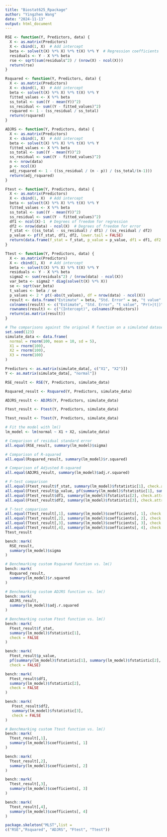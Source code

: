 ---
title: "Biostat625_Rpackage"
author: "Yingzhen Wang"
date: "2024-11-13"
output: html_document
---



```{r}
RSE <- function(Y, Predictors, data) {
  X <- as.matrix(Predictors)
  X <- cbind(1, X)  # Add intercept
  beta <- solve(t(X) %*% X) %*% t(X) %*% Y  # Regression coefficients
  residuals <- Y - X %*% beta
  rse <- sqrt(sum(residuals^2) / (nrow(X) - ncol(X)))
  return(rse)
}
```


```{r}
Rsquared <- function(Y, Predictors, data) {
  X <- as.matrix(Predictors)
  X <- cbind(1, X)  # Add intercept
  beta <- solve(t(X) %*% X) %*% t(X) %*% Y
  fitted_values <- X %*% beta
  ss_total <- sum((Y - mean(Y))^2)
  ss_residual <- sum((Y - fitted_values)^2)
  rsquared <- 1 - (ss_residual / ss_total)
  return(rsquared)
}
```


```{r}
ADJRS <- function(Y, Predictors, data) {
  X <- as.matrix(Predictors)
  X <- cbind(1, X)  # Add intercept
  beta <- solve(t(X) %*% X) %*% t(X) %*% Y
  fitted_values <- X %*% beta
  ss_total <- sum((Y - mean(Y))^2)
  ss_residual <- sum((Y - fitted_values)^2)
  n <- nrow(data)
  p <- ncol(X)
  adj_rsquared <- 1 - ((ss_residual / (n - p)) / (ss_total/(n-1)))
  return(adj_rsquared)
}
```


```{r}
Ftest <- function(Y, Predictors, data) {
  X <- as.matrix(Predictors)
  X <- cbind(1, X)  # Add intercept
  beta <- solve(t(X) %*% X) %*% t(X) %*% Y
  fitted_values <- X %*% beta
  ss_total <- sum((Y - mean(Y))^2)
  ss_residual <- sum((Y - fitted_values)^2)
  df1 <- ncol(X)-1  # Degrees of freedom for regression
  df2 <- nrow(data) - ncol(X)  # Degrees of freedom for error
  f_stat <- ((ss_total - ss_residual) / df1) / (ss_residual / df2)
  p_value <- pf(f_stat, df1, df2, lower.tail = FALSE)
  return(data.frame(f_stat = f_stat, p_value = p_value, df1 = df1, df2 = df2))
}
```


```{r}
Ttest <- function(Y, Predictors, data) {
  X <- as.matrix(Predictors)
  X <- cbind(1, X)  # Add intercept
  beta <- solve(t(X) %*% X) %*% t(X) %*% Y
  residuals <- Y - X %*% beta
  sigma2 <- sum(residuals^2) / (nrow(data) - ncol(X))
  var_beta <- sigma2 * diag(solve(t(X) %*% X))
  se <- sqrt(var_beta)
  t_values <- beta / se
  p_values <- 2 * pt(-abs(t_values), df = nrow(data) - ncol(X))
  result <- data.frame("Estimate" = beta, "Std. Error" = se, "t value" = t_values, "Pr(>|t|)" = p_values)
  colnames(result) <- c("Estimate", "Std. Error", "t value", "Pr(>|t|)")
  rownames(result) <- c("(Intercept)", colnames(Predictors))
  return(as.matrix(result))
}
```




```{r}
# The comparisons against the original R function on a simulated dataset
set.seed(123)
simulate_data <- data.frame(
  normal = rnorm(100, mean = 10, sd = 5),
  X1 = rnorm(100),
  X2 = rnorm(100),
  X3 = rnorm(100)
)

Predictors <- as.matrix(simulate_data[, c("X1", "X2")])
Y <- as.matrix(simulate_data[, "normal"])
```


```{r}
RSE_result <- RSE(Y, Predictors, simulate_data)

Rsquared_result <- Rsquared(Y, Predictors, simulate_data)

ADJRS_result <- ADJRS(Y, Predictors, simulate_data)

Ftest_result <- Ftest(Y, Predictors, simulate_data)

Ttest_result <- Ttest(Y, Predictors, simulate_data)

# Fit the model with lm()
lm_model <- lm(normal ~ X1 + X2, simulate_data)

# Comparison of residual standard error
all.equal(RSE_result, summary(lm_model)$sigma)

# Comparison of R-squared
all.equal(Rsquared_result, summary(lm_model)$r.squared)

# Comparison of Adjusted R-squared
all.equal(ADJRS_result, summary(lm_model)$adj.r.squared)

# F-test comparison
all.equal(Ftest_result$f_stat, summary(lm_model)$fstatistic[1], check.attributes = FALSE)
all.equal(Ftest_result$p_value, pf(summary(lm_model)$fstatistic[1], summary(lm_model)$fstatistic[2], summary(lm_model)$fstatistic[3], lower.tail = FALSE), check.attributes = FALSE)
all.equal(Ftest_result$df1, summary(lm_model)$fstatistic[2], check.attributes = FALSE)
all.equal(Ftest_result$df2, summary(lm_model)$fstatistic[3], check.attributes = FALSE)

# T-test comparison
all.equal(Ttest_result[,1], summary(lm_model)$coefficients[, 1], check.attributes = FALSE)
all.equal(Ttest_result[,2], summary(lm_model)$coefficients[, 2], check.attributes = FALSE)
all.equal(Ttest_result[,3], summary(lm_model)$coefficients[, 3], check.attributes = FALSE)
all.equal(Ttest_result[,4], summary(lm_model)$coefficients[, 4], check.attributes = FALSE)
Ttest_result
```



```{r}
bench::mark(
  RSE_result,
  summary(lm_model)$sigma
)

# Benchmarking custom Rsquared function vs. lm()
bench::mark(
  Rsquared_result,
  summary(lm_model)$r.squared
)

# Benchmarking custom ADJRS function vs. lm()
bench::mark(
  ADJRS_result,
  summary(lm_model)$adj.r.squared
)

# Benchmarking custom Ftest function vs. lm()
bench::mark(
  Ftest_result$f_stat,
  summary(lm_model)$fstatistic[1],
  check = FALSE
)

bench::mark(
  Ftest_result$p_value,
  pf(summary(lm_model)$fstatistic[1], summary(lm_model)$fstatistic[2], summary(lm_model)$fstatistic[3], lower.tail = FALSE),
  check = FALSE)

bench::mark(
  Ftest_result$df1,
  summary(lm_model)$fstatistic[2],
  check = FALSE
)

bench::mark(
   Ftest_result$df2,
   summary(lm_model)$fstatistic[3],
   check = FALSE
)

# Benchmarking custom Ttest function vs. lm()
bench::mark(
  Ttest_result[,1],
  summary(lm_model)$coefficients[, 1]
)

bench::mark(
  Ttest_result[,2],
  summary(lm_model)$coefficients[, 2]
)

bench::mark(
  Ttest_result[,3],
  summary(lm_model)$coefficients[, 3]
)

bench::mark(
  Ttest_result[,4],
  summary(lm_model)$coefficients[, 4]
)
```

```{r}
package.skeleton("MLST",list = 
c("RSE","Rsquared", "ADJRS", "Ftest", "Ttest"))
```



